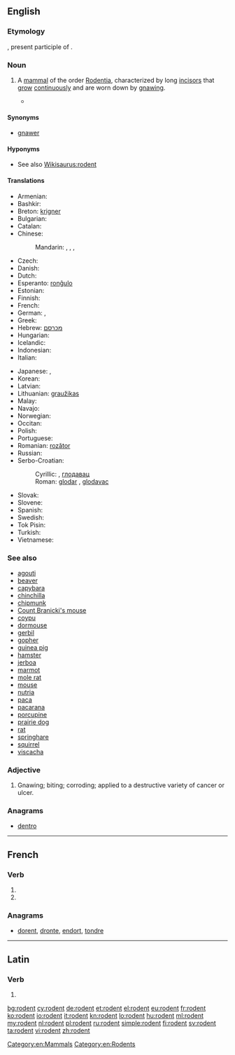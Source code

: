 ==English==
{{wikipedia}}
{{picdic
|image=Apodemus sylvaticus bosmuis.jpg
|detail1=
{{picdicimg|image=American Beaver.jpg|link=beaver}}
{{picdicimg|image=Capybara Hattiesburg Zoo (70909b-42) 2560x1600.jpg|link=capybara}}
{{picdicimg|image=Tamias minimus.jpg|link=chipmunk}}
{{picdicimg|image=Chomik europejski.jpg|link=hamster}}
{{picdicimg|image=Mouse white background.jpg|link=mouse}}
{{picdicimg|image=Porcupine 3.jpg|link=porcupine}}
{{picdicimg|image=Ruskea rotta.png|link=rat}}
{{picdicimg|image=AmericanRedSquirrel.jpg|link=squirrel}}
{{picdicimg|image=Bank vole.jpg|link=vole}}
}}

===Etymology===
{{etyl|la|en}} {{term|rodens|rōdēns|lang=la|gnawer; one who gnaws}}, present participle of {{term|rodo|rōdō|I gnaw|lang=la}}.

===Noun===
{{en-noun}}

#{{senseid|en|mammal of the order Rodentia}}A [[mammal]] of the order [[Rodentia]], characterized by long [[incisor]]s that [[grow]] [[continuously]] and are worn down by [[gnaw]]ing.
#*{{quote-magazine|year=2013|month=May-June|author=[http://www.americanscientist.org/authors/detail/katie-l-burke Katie L. Burke]
|title=[http://www.americanscientist.org/issues/pub/2013/3/in-the-news-45 In the News]
|volume=101|issue=3|page=193|magazine={{w|American Scientist}}
|passage=Bats host many high-profile viruses that can infect humans, including severe acute respiratory syndrome and Ebola. A recent study explored the ecological variables that may contribute to bats’ propensity to harbor such zoonotic diseases by comparing them with another order of common reservoir hosts: '''rodents'''.}}

====Synonyms====
* [[gnawer]]

====Hyponyms====
* See also [[Wikisaurus:rodent]]

====Translations====
{{trans-top|mammal of the order Rodentia}}
* Armenian: {{t-|hy|կրծող|tr=krçoġ}}
* Bashkir: {{tø|ba|кимереүсе|tr=kimerewse}}
* Breton: [[krigner]] {{m}}
* Bulgarian: {{t+|bg|гризач|m|tr=grizač}}
* Catalan: {{t+|ca|rosegador}}
* Chinese:
*: Mandarin: {{t-|cmn|嚙齒目動物|sc=Hani}}, {{t-|cmn|啮齿目动物|tr=nièchǐmù dòngwù|sc=Hani}}, {{t-|cmn|嚙齒動物|sc=Hani}}, {{t-|cmn|啮齿动物|tr=nièchǐ dòngwù|sc=Hani}}
* Czech: {{t-|cs|hlodavec|m}}
* Danish: {{t+|da|gnaver}}
* Dutch: {{t+|nl|knaagdier|n}}
* Esperanto: [[ronĝulo]]
* Estonian: {{t-|et|näriline}}
* Finnish: {{t+|fi|jyrsijä}}
* French: {{t+|fr|rongeur|m}}
* German: {{t+|de|Nagetier|n}}, {{t+|de|Nager|m}}
* Greek: {{t+|el|τρωκτικό|n|tr=troktikó}}
* Hebrew: [[מכרסם]]
* Hungarian: {{t+|hu|rágcsáló}}
* Icelandic: {{t+|is|nagdýr|n}}
* Indonesian: {{t+|id|pengerat}}
* Italian: {{t+|it|roditore|m}}
{{trans-mid}}
* Japanese: {{t-|ja|齧歯類|tr=げっしるい, gesshirui}}, {{t-|ja|齧歯動物|tr=げっしどうぶつ, gesshi-dōbutsu}}
* Korean: {{t-|ko|설치류|tr=seolchiryu|sc=Hang}}
* Latvian: {{t-|lv|grauzējs|m}}
* Lithuanian: [[graužikas]] {{m}}
* Malay: {{t-|ms|rodensia}}
* Navajo: {{tø|nv|tsin deigházhígíí}}
* Norwegian: {{t+|no|gnager|m}}
* Occitan: {{t+|oc|rosegaire}}
* Polish: {{t+|pl|gryzoń}}
* Portuguese: {{t+|pt|roedor|m}}
* Romanian: [[rozător]] {{n}}
* Russian: {{t+|ru|грызун|m|tr=gryzún}}
* Serbo-Croatian:
*: Cyrillic: {{t-|sh|глодар|m|sc=Cyrl}}, [[глодавац]] {{m}}
*: Roman: [[glodar]] {{m}}, [[glodavac]] {{m}}
* Slovak: {{t-|sk|hlodavec|m}}
* Slovene: {{t+|sl|glodalec|m}}
* Spanish: {{t+|es|roedor|m}}
* Swedish: {{t+|sv|gnagare|c}}
* Tok Pisin: {{t-|tpi|rat}}
* Turkish: {{t+|tr|kemirgen}}
* Vietnamese: {{t+|vi|gặm nhấm}}
{{trans-bottom}}

===See also===
* [[agouti]]
* [[beaver]]
* [[capybara]]
* [[chinchilla]]
* [[chipmunk]]
* [[Count Branicki's mouse]]
* [[coypu]]
* [[dormouse]]
* [[gerbil]]
* [[gopher]]
* [[guinea pig]]
* [[hamster]]
* [[jerboa]]
* [[marmot]]
* [[mole rat]]
* [[mouse]]
* [[nutria]]
* [[paca]]
* [[pacarana]]
* [[porcupine]]
* [[prairie dog]]
* [[rat]]
* [[springhare]]
* [[squirrel]]
* [[viscacha]]

===Adjective===
{{en-adj|-}}

# Gnawing; biting; corroding; applied to a destructive variety of cancer or ulcer.

===Anagrams===
* [[dentro#English|dentro]]

[[Category:en:Mammals]]
[[Category:en:Rodents]]

----

==French==

===Verb===
{{fr-verb-form}}

# {{conjugation of|roder||3|p|pres|ind|lang=fr}}
# {{conjugation of|roder||3|p|pres|sub|lang=fr}}

===Anagrams===
* [[dorent#French|dorent]], [[dronte#French|dronte]], [[endort#French|endort]], [[tondre#French|tondre]]

----

==Latin==

===Verb===
{{la-verb-form|rōdent}}

# {{conjugation of|rodo|rōdō|3|p|fut|act|ind|lang=la}}

[[bg:rodent]]
[[cy:rodent]]
[[de:rodent]]
[[et:rodent]]
[[el:rodent]]
[[eu:rodent]]
[[fr:rodent]]
[[ko:rodent]]
[[io:rodent]]
[[it:rodent]]
[[kn:rodent]]
[[lo:rodent]]
[[hu:rodent]]
[[ml:rodent]]
[[my:rodent]]
[[nl:rodent]]
[[pl:rodent]]
[[ru:rodent]]
[[simple:rodent]]
[[fi:rodent]]
[[sv:rodent]]
[[ta:rodent]]
[[vi:rodent]]
[[zh:rodent]]